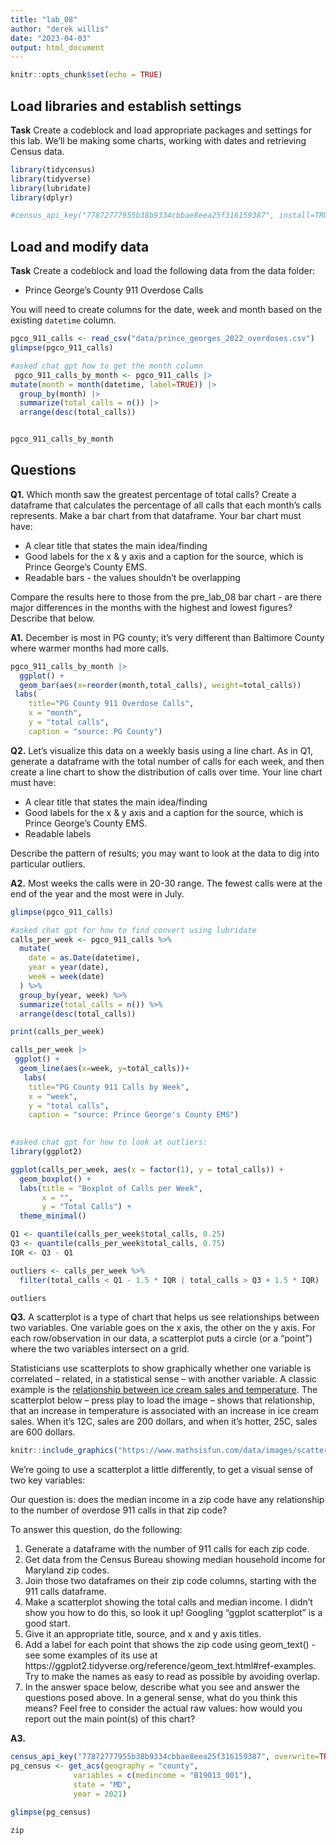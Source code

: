 ```yaml
---
title: "lab_08"
author: "derek willis"
date: "2023-04-03"
output: html_document
---
```


```r
knitr::opts_chunk$set(echo = TRUE)
```

## Load libraries and establish settings
**Task** Create a codeblock and load appropriate packages and settings for this lab. We'll be making some charts, working with dates and retrieving Census data.
```r
library(tidycensus)
library(tidyverse)
library(lubridate)
library(dplyr)

```

```r
#census_api_key("77872777955b38b9334cbbae8eea25f316159387", install=TRUE)
```




## Load and modify data

**Task** Create a codeblock and load the following data from the data folder:

* Prince George's County 911 Overdose Calls

You will need to create columns for the date, week and month based on the existing `datetime` column.

```r
pgco_911_calls <- read_csv("data/prince_georges_2022_overdoses.csv")
glimpse(pgco_911_calls)
```
```r
#asked chat gpt how to get the month column
 pgco_911_calls_by_month <- pgco_911_calls |>
mutate(month = month(datetime, label=TRUE)) |> 
  group_by(month) |> 
  summarize(total_calls = n()) |> 
  arrange(desc(total_calls))


pgco_911_calls_by_month
```


## Questions 

**Q1.** Which month saw the greatest percentage of total calls? Create a dataframe that calculates the percentage of all calls that each month's calls represents. Make a bar chart from that dataframe. Your bar chart must have:

* A clear title that states the main idea/finding
* Good labels for the x & y axis and a caption for the source, which is Prince George's County EMS.
* Readable bars - the values shouldn't be overlapping

Compare the results here to those from the pre_lab_08 bar chart - are there major differences in the months with the highest and lowest figures? Describe that below.

**A1.** December is most in PG county; it's very different than Baltimore County where warmer months had more calls.

```r
pgco_911_calls_by_month |>
  ggplot() +
  geom_bar(aes(x=reorder(month,total_calls), weight=total_calls))
 labs(
    title="PG County 911 Overdose Calls",
    x = "month",
    y = "total calls",
    caption = "source: PG County")
```

**Q2.** Let's visualize this data on a weekly basis using a line chart. As in Q1, generate a dataframe with the total number of calls for each week, and then create a line chart to show the distribution of calls over time. Your line chart must have:

* A clear title that states the main idea/finding
* Good labels for the x & y axis and a caption for the source, which is Prince George's County EMS.
* Readable labels

Describe the pattern of results; you may want to look at the data to dig into particular outliers.

**A2.** 
Most weeks the calls were in 20-30 range. The fewest calls were at the end of the year and the most were in July.


```r
glimpse(pgco_911_calls)
```
```r
#asked chat gpt for how to find convert using lubridate
calls_per_week <- pgco_911_calls %>%
  mutate(
    date = as.Date(datetime),
    year = year(date),
    week = week(date)
  ) %>%
  group_by(year, week) %>%
  summarize(total_calls = n()) %>%
  arrange(desc(total_calls))

print(calls_per_week)
```
```r
calls_per_week |>
 ggplot() + 
  geom_line(aes(x=week, y=total_calls))+
   labs(
    title="PG County 911 Calls by Week",
    x = "week",
    y = "total calls",
    caption = "source: Prince George's County EMS")
  
```

```r
#asked chat gpt for how to look at outliers:
library(ggplot2)

ggplot(calls_per_week, aes(x = factor(1), y = total_calls)) +
  geom_boxplot() +
  labs(title = "Boxplot of Calls per Week",
       x = "",
       y = "Total Calls") +
  theme_minimal()
```
```r
Q1 <- quantile(calls_per_week$total_calls, 0.25)
Q3 <- quantile(calls_per_week$total_calls, 0.75)
IQR <- Q3 - Q1

outliers <- calls_per_week %>%
  filter(total_calls < Q1 - 1.5 * IQR | total_calls > Q3 + 1.5 * IQR)

outliers
```


**Q3.**  A scatterplot is a type of chart that helps us see relationships between two variables. One variable goes on the x axis, the other on the y axis.  For each row/observation in our data, a scatterplot puts a circle (or a "point") where the two variables intersect on a grid.

Statisticians use scatterplots to show graphically whether one variable is correlated -- related, in a statistical sense -- with another variable.  A classic example is the [relationship between ice cream sales and temperature](https://www.mathsisfun.com/data/scatter-xy-plots.html). The scatterplot below -- press play to load the image -- shows that relationship, that an increase in temperature is associated with an increase in ice cream sales. When it's 12C, sales are 200 dollars, and when it's hotter, 25C, sales are 600 dollars.

```r
knitr::include_graphics("https://www.mathsisfun.com/data/images/scatter-ice-cream1.svg")
```

We're going to use a scatterplot a little differently, to get a visual sense of two key variables: 

Our question is: does the median income in a zip code have any relationship to the number of overdose 911 calls in that zip code?

To answer this question, do the following:

1. Generate a dataframe with the number of 911 calls for each zip code.
2. Get data from the Census Bureau showing median household income for Maryland zip codes.
3. Join those two dataframes on their zip code columns, starting with the 911 calls dataframe.
4. Make a scatterplot showing the total calls and median income. I didn't show you how to do this, so look it up! Googling "ggplot scatterplot" is a good start.
5. Give it an appropriate title, source, and x and y axis titles.
6. Add a label for each point that shows the zip code using geom_text() - see some examples of its use at https://ggplot2.tidyverse.org/reference/geom_text.html#ref-examples. Try to make the names as easy to read as possible by avoiding overlap.
7. In the answer space below, describe what you see and answer the questions posed above. In a general sense, what do you think this means? Feel free to consider the actual raw values: how would you report out the main point(s) of this chart?

**A3.**  

```r
census_api_key("77872777955b38b9334cbbae8eea25f316159387", overwrite=TRUE)
pg_census <- get_acs(geography = "county",
              variables = c(medincome = "B19013_001"),
              state = "MD",
              year = 2021)

glimpse(pg_census)

zip
```
